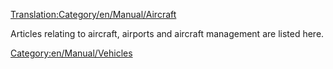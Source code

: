 [[Translation:Category/en/Manual/Aircraft]]


Articles relating to aircraft, airports and aircraft management are listed here.
[[Category:en/Manual/Vehicles]]